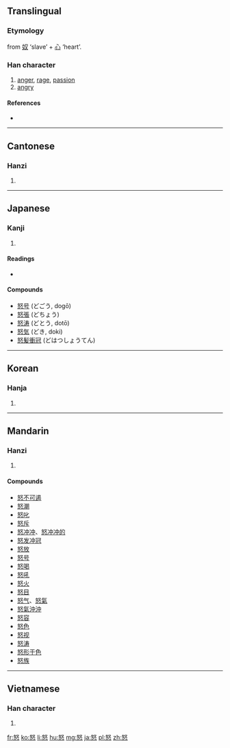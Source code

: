 ==Translingual==

===Etymology===
from [[奴]] ‘slave’ + [[心]] ‘heart’.

===Han character===
{{Han char|rn=61|rad=心|as=05|sn=9|four=4733<sub>4</sub>|canj=女水心 (VEP)}}

# [[anger]], [[rage]], [[passion]]
# [[angry]]

====References====
* {{Han ref|kx=0380.080|dkj=10439|dj=0708.080|hdz=42282.030|uh=6012|ud=24594|bh=ABE3|bd=44003}}

----

==Cantonese==

===Hanzi===
{{yue-hanzi|jyut=|y=nou6}}

# {{defn|Cantonese|sort=心05}}

----

==Japanese==

===Kanji===
{{ja-kanji|grade=c|rs=心05}}

# {{defn|Japanese|sort=心05}}

====Readings====
* {{ja-readings|on=[[ど]] (do), [[ぬ]] (nu)|kun=[[いかる]] (ikaru), [[おこる]] (okoru)}}

====Compounds====
* [[怒号]] (どごう, dogō)
* [[怒張]] (どちょう)
* [[怒涛]] (どとう, dotō)
* [[怒気]] (どき, doki)
* [[怒髪衝冠]] (どはつしょうてん)

----

==Korean==

===Hanja===
{{ko-hanja|hangeul=노|eumhun=|rv=no|mr=no|y=no}}

# {{defn|Korean|sort=心05}}

----

==Mandarin==

===Hanzi===
{{cmn-hanzi|pin=[[nù]] ([[nu4]])|wg=nu<sup>4</sup>}}

# {{defn|Mandarin|sort=心05}}

====Compounds====
* [[怒不可遏]]
* [[怒潮]]
* [[怒叱]]
* [[怒斥]]
* [[怒冲冲]]、[[怒冲冲的]]
* [[怒发冲冠]]
* [[怒放]]
* [[怒号]]
* [[怒喝]]
* [[怒吼]]
* [[怒火]]
* [[怒目]]
* [[怒气]]、[[怒氣]]
* [[怒氣沖沖]]
* [[怒容]]
* [[怒色]]
* [[怒视]]
* [[怒涛]]
* [[怒形于色]]
* [[怒族]]

----

==Vietnamese==

===Han character===
{{vi-hantu|nộ|rs=心05}}

# {{defn|Vietnamese|sort=心05}}

[[fr:怒]]
[[ko:怒]]
[[li:怒]]
[[hu:怒]]
[[mg:怒]]
[[ja:怒]]
[[pl:怒]]
[[zh:怒]]